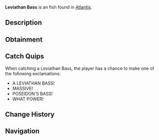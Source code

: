 {{FishInfobox
|image          = Leviathan Bass.png
|rarity         = Unusual
|sea            = First Sea
|location       = [[Atlantis]]
|sublocation    = 
|sources        = Fishing Rod
|radar_location = 
|xp             = 200
|weather        = 
|time           = Night
|season         = 
|bait           = Fish Head
|base_weight    = 16
|base_value     = 400
|weight_range   = 8
|base_chance    = 30
|base_resil     = 60
}}
'''Leviathan Bass''' is an {{Rarity|Unusual}} fish found in [[Atlantis]].

== Description ==
{{Description|A bass grown to monstrous proportions under Poseidon's influence. Its strikes can create small whirlpools in the water.|Bestiary Entry}}

== Obtainment ==
{{Description|Creates disturbances in Poseidon's Pool when hunting, Poseidon Pool fish.|Bestiary Hint}}
{{Fish Availability|
Atlantis/Poseidon Temple
|top_rods      = 
Leviathan's Fang Rod\270609.85\167676.03;
Krampus's Rod\265263.97\232912.23;
Trident Rod\264695.63\122164.44;
Flimsy Rod\257645.62\251737.84;
Free Spirit Rod\256491.03\121746.15;
Training Rod\253770.28\224343.43;
Plastic Rod\234891.1\205772.11;
Fast Rod\241362.92\267508.96;
Fischer's Rod\216049.24\239453.14;
Adventurer's Rod\214283.17\237495.76;
Buddy Bond Rod\173542.39\233975.87;
No-Life Rod\232768.67\172253.05;
Challenger's Rod\212476.07\156079.73;
Seraphic Rod\210702.86\170448.67;
Depthseeker Rod\210470.86\132961.01;
Zeus Rod\209237.76\145082.11;
Rod Of The Forgotten Fang\207841.32\155562.62;
Verdant Shear Rod\207540.82\145154.15;
Blazebringer Rod\207363.32\136955.14;
Ethereal Prism Rod\206092.92\175909.35;
Rod Of The Depths\203815.65\141209.59;
Rod Of The Exalted One\202163.83\132678.69;
Volcanic Rod\200671.49\110107.16;
Avalanche Rod\198766.21\119145.59;
Steady Rod\95776.89\49508.22
|recommended   = Trident Rod
}}

== Catch Quips ==
When catching a Leviathan Bass, the player has a chance to make one of the following exclamations:
* A LEVIATHAN BASS!
* MASSIVE!
* POSEIDON'S BASS!
* WHAT POWER!

== Change History ==
{{Change History|{{subst:Current Version}}}}

== Navigation ==
{{Fish Navbox|Atlantis}}